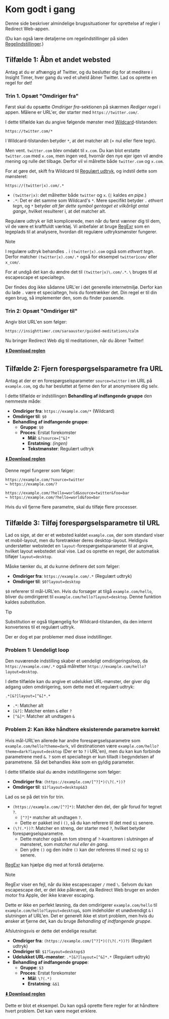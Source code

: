 # Kom godt i gang

Denne side beskriver almindelige brugssituationer for oprettelse af regler i Redirect Web-appen.

(Du kan også lære detaljerne om regelindstillinger på siden [Regelindstillinger](./rule-settings).)

## Tilfælde 1: Åbn et andet websted

Antag at du er afhængig af Twitter, og du beslutter dig for at meditere i Insight Timer, hver gang du ved et uheld åbner Twitter. Lad os oprette en regel for det!

### Trin 1. Opsæt "Omdiriger fra"

Først skal du opsætte *Omdiriger fra*-sektionen på skærmen *Rediger regel* i appen. Målene er URL'er, der starter med `https://twitter.com/`.

I dette tilfælde kan du angive følgende mønster med [Wildcard](rule-settings#url-pattern-wildcard)-tilstanden:

```
https://twitter.com/*
```

I Wildcard-tilstanden betyder `*`, at det matcher alt (= nul eller flere tegn).

Men vent. `twitter.com` blev omdøbt til `x.com`. Du kan blot erstatte `twitter.com` med `x.com`, men ingen ved, hvornår den nye ejer igen vil ændre mening og rulle det tilbage. Derfor vil vi målrette både `twitter.com` og `x.com`.

For at gøre det, skift fra Wildcard til [Regulært udtryk](rule-settings#url-pattern-regular-expression), og indstil dette som mønsteret:

```
https://(twitter|x).com/.*
```

*   `(twitter|x)`: det målretter både `twitter` og `x`. (`|` kaldes *en pipe*.)
*   `.*`: Det er det samme som Wildcard's `*`. Mere specifikt betyder `.` *ethvert tegn*, og `*` betyder *alt før dette symbol gentaget et vilkårligt antal gange*, hvilket resulterer i, at det matcher alt.

Regulære udtryk er lidt komplicerede, men når du først vænner dig til dem, vil de være et kraftfuldt værktøj. Vi anbefaler at bruge [RegExr](https://regexr.com) som en legeplads til at analysere, hvordan dit regulære udtryksmønster fungerer.

> [!NOTE]
> I regulære udtryk behandles `.` i `(twitter|x).com` også som *ethvert tegn*. Derfor matcher `(twitter|x).com/.*` også for eksempel `twitter1com/` eller `x_com/`.
>
> For at undgå det kan du ændre det til `(twitter|x)\.com/.*`. `\` bruges til at escapescape et specialtegn.
>
> Der findes dog ikke sådanne URL'er i det generelle internetmiljø. Derfor kan du lade `.` være et specialtegn, hvis du foretrækker det. Din regel er til din egen brug, så implementer den, som du finder passende.

### Trin 2: Opsæt "Omdiriger til"

Angiv blot URL'en som følger:

```
https://insighttimer.com/saraauster/guided-meditations/calm
```

Nu bringer Redirect Web dig til meditationen, når du åbner Twitter!

**[⬇️ Download reglen](/rules/reduce-twitter-addiction.redirectweb)**

## Tilfælde 2: Fjern forespørgselsparametre fra URL

Antag at der er en forespørgselsparameter `source=twitter` i en URL på `example.com`, og du har besluttet at fjerne den for at anonymisere dig selv.

I dette tilfælde er indstillingen **Behandling af indfangende gruppe** den nemmeste måde:

*   **Omdiriger fra**: `https://example.com/*` (Wildcard)
*   **Omdiriger til**: `$0`
*   **Behandling af indfangende gruppe**:
    *   **Gruppe**: `$0`
    *   **Proces**: Erstat forekomster
        *   **Mål**: `&?source=[^&]*`
        *   **Erstatning**: *(ingen)*
        *   **Tekstmønster**: Regulært udtryk

**[⬇️ Download reglen](/rules/remove-parameters.redirectweb)**

Denne regel fungerer som følger:

```
https://example.com/?source=twitter
↪ https://example.com/?

https://example.com/?hello=world&source=twitter&foo=bar
↪ https://example.com/?hello=world&foo=bar
```

Hvis du vil fjerne flere parametre, skal du tilføje flere processer.

## Tilfælde 3: Tilføj forespørgselsparametre til URL

Lad os sige, at der er et websted kaldet `example.com`, der som standard viser et mobil-layout, men du foretrækker deres desktop-layout. Heldigvis understøtter webstedet en `layout`-forespørgselsparameter til at angive, hvilket layout webstedet skal vise. Lad os oprette en regel, der automatisk tilføjer `layout=desktop`.

Måske tænker du, at du kunne definere det som følger:

*   **Omdiriger fra**: `https://example.com/.*` (Regulært udtryk)
*   **Omdiriger til**: `$0?layout=desktop`

`$0` refererer til mål-URL'en. Hvis du forsøger at tilgå `example.com/hello`, bliver du omdirigeret til `example.com/hello?layout=desktop`. Denne funktion kaldes *substitution*.

> [!TIP]
> Substitution er også tilgængelig for Wildcard-tilstanden, da den internt konverteres til et regulært udtryk.

Der er dog et par problemer med disse indstillinger.

### Problem 1: Uendeligt loop

Den nuværende indstilling skaber et uendeligt omdirigeringsloop, da `https://example.com/.*` også målretter `https://example.com/hello?layout=desktop`.

I dette tilfælde kan du angive et udelukket URL-mønster, der giver dig adgang uden omdirigering, som dette med et regulært udtryk:

```
.*[&?]layout=[^&]*.*
```

*   `.*`: Matcher alt
*   `[&?]`: Matcher enten `&` eller `?`
*   `[^&]*`: Matcher alt undtagen `&`

### Problem 2: Kan ikke håndtere eksisterende parametre korrekt

Hvis mål-URL'en allerede har andre forespørgselsparametre som `example.com/hello?theme=dark`, vil destinationen være `example.com/hello?theme=dark?layout=desktop` (Der er to `?` i URL'en), men du kan kun forbinde parametrene med `&`. `?` som et specialtegn er kun tilladt i begyndelsen af parametrene. Så det behandles ikke som en gyldig parameter.

I dette tilfælde skal du ændre indstillingerne som følger:

*   **Omdiriger fra**: `(https://example.com/[^?]*)(\?(.*))?`
*   **Omdiriger til**: `$1?layout=desktop&$3`

Lad os se på det trin for trin.

*   `(https://example.com/[^?]*)`: Matcher den del, der går forud for tegnet `?`.
    *   `[^?]*` matcher alt undtagen `?`.
    *   Dette er pakket ind i `()`, så du kan referere til det med `$1` senere.
*   `(\?(.*))?`: Matcher en streng, der starter med `?`, hvilket betyder forespørgselsparametre.
    *   Dette matcher også en tom streng af `?`-kvantoren i slutningen af mønsteret, som *matcher nul eller én gang*.
    *   Den ydre `()` og den indre `()` kan der refereres til med `$2` og `$3` senere.

[RegExr](https://regexr.com) kan hjælpe dig med at forstå detaljerne.

> [!NOTE]
> RegExr viser en fejl, når du ikke escapescaper `/` med `\`. Selvom du kan escapescape det, er det ikke påkrævet, da Redirect Web bruger en anden motor fra Apple, der ikke kræver escaping.

Dette er ikke en perfekt løsning, da den omdirigerer `example.com/hello` til `example.com/hello?layout=desktop&`, som indeholder et unødvendigt `&` i slutningen af URL'en. Det er generelt ikke et stort problem, men hvis du ønsker at fjerne det, kan du bruge *Behandling af indfangende gruppe*.

Afslutningsvis er dette det endelige resultat:

*   **Omdiriger fra**: `(https://example.com/[^?]*)((\?(.*))?)` (Regulært udtryk)
*   **Omdiriger til**: `$1?layout=desktop$3`
*   **Udelukket URL-mønster**: `.*[&?]layout=[^&]*.*` (Regulært udtryk)
*   **Behandling af indfangende gruppe**:
    *   **Gruppe**: `$3`
    *   **Proces**: Erstat forekomster
        *   **Mål**: `\?(.*)`
        *   **Erstatning**: `&$1`

**[⬇️ Download reglen](/rules/add-parameters.redirectweb)**

Dette er blot et eksempel. Du kan også oprette flere regler for at håndtere hvert problem. Det kan være meget enklere.